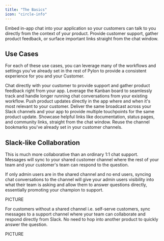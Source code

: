 ```yaml
---
title: "The Basics"
icon: "circle-info"
---
```


Embed in-app chat into your application so your customers can talk to you directly from the context of your product. Provide customer support, gather product feedback, or surface important links straight from the chat window.

## Use Cases

For each of these use cases, you can leverage many of the workflows and settings you've already set in the rest of Pylon to provide a consistent experience for you and your Customer.

<CardGroup cols={1}>
  <Card title="Chat Conversations" icon="message-captions" color="#ea5a0c">
    Chat directly with your customer to provide support and gather product
    feedback right from your app. Leverage the Kanban board to seamlessly track and handle longer running chat
    conversations from your existing workflow.

  </Card>
  <Card title="Broadcasts" icon="megaphone" color="#16a34a">
    Push product updates directly in the app where and when it's most relevant to your customer. Deliver the same broadcast across your Slack channels and your app to provide multiple touchpoints for the same product update.

  </Card>
  <Card title="Links" icon="link" color="#0285c7">
    Showcase helpful links like documentation, status pages, and community
    links, straight from the chat window. Reuse the channel bookmarks you've already set in your customer channels.
  </Card>
</CardGroup>

## Slack-like Collaboration

This is much more collaborative than an ordinary 1:1 chat support. Messages will sync to your shared customer channel where the rest of your team and your customer's team can respond to the question.

If only admin users are in the shared channel and no end users, syncing chat conversations to the channel will give your admin users visibility into what their team is asking and allow them to answer questions directly, essentially promoting your champion to support.

PICTURE

For customers without a shared channel i.e. self-serve customers, sync messages to a support channel where your team can collaborate and respond directly from Slack. No need to hop into another product to quickly answer the question.

PICTURE
